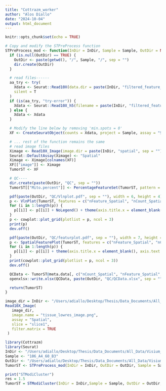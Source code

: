 ```yaml
---
title: "Cottrazm_worker"
author: "Alos Diallo"
date: "2024-10-04"
output: html_document
---
```


```r
knitr::opts_chunk$set(echo = TRUE)
```

```r

# Copy and modify the STPreProcess function
STPreProcess_mod <- function(InDir = InDir, Sample = Sample, OutDir = NULL) {
  if (is.null(OutDir) == TRUE) {
    OutDir <- paste(getwd(), "/", Sample, "/", sep = "")
    dir.create(OutDir)
  }

  # read files------
  aa_try <- try(
    Xdata <- Seurat::Read10X(data.dir = paste(InDir, "filtered_feature_bc_matrix", sep = "")),
    silent = T
  )
  if (is(aa_try, "try-error")) {
    Xdata <- Seurat::Read10X_h5(filename = paste(InDir, "filtered_feature_bc_matrix.h5", sep = ""))
  } else {
    Xdata <- Xdata
  }

  # Modify the line below by removing 'min.spots = 0'
  XF <- CreateSeuratObject(counts = Xdata, project = Sample, assay = "Spatial")

  # ... rest of the function remains the same
  # read image files
  Ximage <- Read10X_Image(image.dir = paste(InDir, "spatial", sep = ""))
  Seurat::DefaultAssay(Ximage) <- "Spatial"
  Ximage <- Ximage[colnames(XF)]
  XF[["image"]] <- Ximage
  TumorST <- XF

  # QC----
  dir.create(paste(OutDir, "QC", sep = ""))
  TumorST[["Mito.percent"]] <- PercentageFeatureSet(TumorST, pattern = "^MT-")

  pdf(paste(OutDir, "QC/Vlnplot.pdf", sep = ""), width = 6, height = 4)
  p <- VlnPlot(TumorST, features = c("nFeature_Spatial", "nCount_Spatial", "Mito.percent"), pt.size = 0, combine = F)
  for (i in 1:length(p)) {
    p[[i]] <- p[[i]] + NoLegend() + theme(axis.title.x = element_blank(), axis.text.x = element_text(angle = 0))
  }
  p <- cowplot::plot_grid(plotlist = p, ncol = 3)
  print(p)
  dev.off()

  pdf(paste(OutDir, "QC/featurplot.pdf", sep = ""), width = 7, height = 7)
  p <- SpatialFeaturePlot(TumorST, features = c("nFeature_Spatial", "nCount_Spatial", "Mito.percent"), combine = F)
  for (i in 1:length(p)) {
    p[[i]] <- p[[i]] + theme(axis.title.x = element_blank(), axis.text.x = element_text(angle = 0))
  }
  print(cowplot::plot_grid(plotlist = p, ncol = 3))
  dev.off()

  QCData <- TumorST@meta.data[, c("nCount_Spatial", "nFeature_Spatial", "Mito.percent")]
  openxlsx::write.xlsx(QCData, paste(OutDir, "QC/QCData.xlsx", sep = ""), overwrite = T)

  return(TumorST)
}

```

```r
image_dir = InDir <- "/Users/adiallo/Desktop/Thesis/Data_Documents/All_Data/Visium_samples/Visium_Data/data/106_A4_60_B3/outs/spatial"
Read10X_Image(
   image_dir,
   image.name = "tissue_lowres_image.png",
   assay = "Spatial",
   slice = "slice1",
   filter.matrix = TRUE
 )
```


```r
library(Cottrazm)
library(Seurat)
InDir <- "/Users/adiallo/Desktop/Thesis/Data_Documents/All_Data/Visium_samples/Visium_Data/data/106_A4_60_B3/outs/"
Sample <- "106_A4_60_B3"
OutDir <- "/Users/adiallo/Desktop/Thesis/Data_Documents/All_Data/Visium_samples/Visium_Data/data/106_A4_60_B3/"
TumorST <- STPreProcess_mod(InDir = InDir, OutDir = OutDir, Sample = Sample)
```
```r
print("STModiCluster")
res = 1.5
TumorST = STModiCluster(InDir = InDir,Sample = Sample, OutDir = OutDir,TumorST = TumorST)
```

